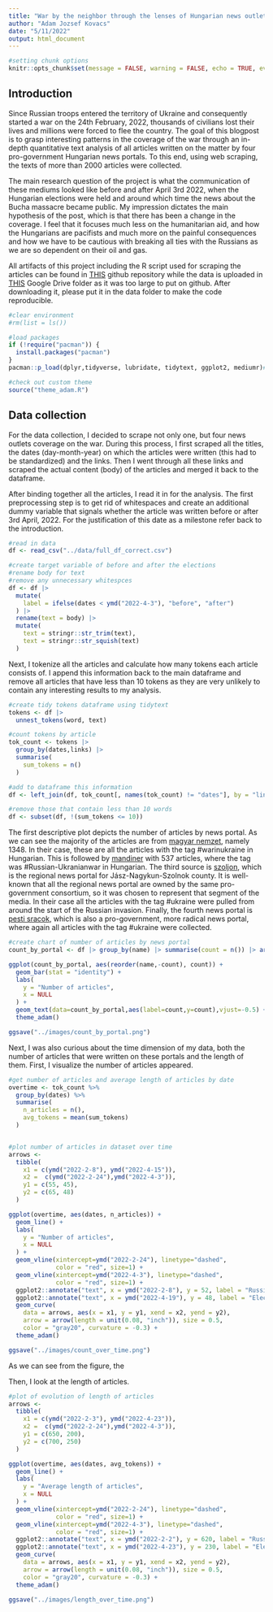 ```yaml
---
title: "War by the neighbor through the lenses of Hungarian news outlets"
author: "Adam Jozsef Kovacs"
date: "5/11/2022"
output: html_document
---
```


```r
#setting chunk options
knitr::opts_chunk$set(message = FALSE, warning = FALSE, echo = TRUE, eval = TRUE)
```

## Introduction 

Since Russian troops entered the territory of Ukraine and consequently started a war on the 24th February, 2022, thousands of civilians lost their lives and millions were forced to flee the country. The goal of this blogpost is to grasp interesting patterns in the coverage of the war through an in-depth quantitative text analysis of all articles written on the matter by four pro-government Hungarian news portals. To this end, using web scraping, the texts of more than 2000 articles were collected. 

The main research question of the project is what the communication of these mediums looked like before and after April 3rd 2022, when the Hungarian elections were held and around which time the news about the Bucha massacre became public. My impression dictates the main hypothesis of the post, which is that there has been a change in the coverage. I feel that it focuses much less on the humanitarian aid, and how the Hungarians are pacifists and much more on the painful consequences and how we have to be cautious with breaking all ties with the Russians as we are so dependent on their oil and gas. 

All artifacts of this project including the R script used for scraping the articles can be found in [THIS](https://github.com/kovaad/DS3_project) github repository while the data is uploaded in [THIS](https://drive.google.com/drive/folders/1cMQixfuBkXMLztMrB60vyCPrYCxUBCO3?usp=sharing) Google Drive folder as it was too large to put on github. After downloading it, please put it in the data folder to make the code reproducible.

```r
#clear environment
#rm(list = ls())

#load packages
if (!require("pacman")) {
  install.packages("pacman")
}
pacman::p_load(dplyr,tidyverse, lubridate, tidytext, ggplot2, mediumr)#, quanteda, quanteda.textstats, ggrepel,text2vec, topicmodels,ggfortify,ggwordcloud)

#check out custom theme
source("theme_adam.R")
```

## Data collection

For the data collection, I decided to scrape not only one, but four news outlets coverage on the war. During this process, I first scraped all the titles, the dates (day-month-year) on which the articles were written (this had to be standardized) and the links. Then I went through all these links and scraped the actual content (body) of the articles and merged it back to the dataframe. 

After binding together all the articles, I read it in for the analysis. The first preprocessing step is to get rid of whitespaces and create an additional dummy variable that signals whether the article was written before or after 3rd April, 2022. For the justification of this date as a milestone refer back to the introduction. 

```r

#read in data
df <- read_csv("../data/full_df_correct.csv")

#create target variable of before and after the elections
#rename body for text
#remove any unnecessary whitespces
df <- df |> 
  mutate(
    label = ifelse(dates < ymd("2022-4-3"), "before", "after") 
  ) |> 
  rename(text = body) |> 
  mutate(
    text = stringr::str_trim(text),
    text = stringr::str_squish(text)
  )

```

Next, I tokenize all the articles and calculate how many tokens each article consists of. I append this information back to the main dataframe and remove all articles that have less than 10 tokens as they are very unlikely to contain any interesting results to my analysis. 

```r
#create tidy tokens dataframe using tidytext
tokens <- df |> 
  unnest_tokens(word, text)

#count tokens by article
tok_count <- tokens |> 
  group_by(dates,links) |> 
  summarise( 
    sum_tokens = n()
  )

#add to dataframe this information
df <- left_join(df, tok_count[, names(tok_count) != "dates"], by = "links")

#remove those that contain less than 10 words
df <- subset(df, !(sum_tokens <= 10))

```

The first descriptive plot depicts the number of articles by news portal. As we can see the majority of the articles are from [magyar nemzet](https://magyarnemzet.hu), namely 1348. In their case, these are all the articles with the tag #warinukraine in Hungarian. This is followed by [mandiner](https://mandiner.hu) with 537 articles, where the tag was #Russian-Ukranianwar in Hungarian. The third source is [szoljon](https://www.szoljon.hu), which is the regional news portal for Jász-Nagykun-Szolnok county. It is well-known that all the regional news portal are owned by the same pro-government consortium, so it was chosen to represent that segment of the media. In their case all the articles with the tag #ukraine were pulled from around the start of the Russian invasion. Finally, the fourth news portal is [pesti sracok](https://pestisracok.hu), which is also a pro-government, more radical news portal, where again all articles with the tag #ukraine were collected. 

```r
#create chart of number of articles by news portal
count_by_portal <- df |> group_by(name) |> summarise(count = n()) |> arrange(desc(count))

ggplot(count_by_portal, aes(reorder(name,-count), count)) +
  geom_bar(stat = "identity") +
  labs(
    y = "Number of articles",
    x = NULL
  ) +
  geom_text(data=count_by_portal,aes(label=count,y=count),vjust=-0.5) +
  theme_adam()

ggsave("../images/count_by_portal.png")

```

Next, I was also curious about the time dimension of my data, both the number of articles that were written on these portals and the length of them. First, I visualize the number of articles appeared. 

```r
#get number of articles and average length of articles by date
overtime <- tok_count %>%
  group_by(dates) %>% 
  summarise( 
    n_articles = n(),
    avg_tokens = mean(sum_tokens)
  )


#plot number of articles in dataset over time
arrows <- 
  tibble(
    x1 = c(ymd("2022-2-8"), ymd("2022-4-15")),
    x2 =  c(ymd("2022-2-24"),ymd("2022-4-3")),
    y1 = c(55, 45), 
    y2 = c(65, 48)
  )

ggplot(overtime, aes(dates, n_articles)) +
  geom_line() +
  labs(
    y = "Number of articles",
    x = NULL
  ) + 
  geom_vline(xintercept=ymd("2022-2-24"), linetype="dashed", 
             color = "red", size=1) + 
  geom_vline(xintercept=ymd("2022-4-3"), linetype="dashed", 
             color = "red", size=1) +
  ggplot2::annotate("text", x = ymd("2022-2-8"), y = 52, label = "Russian invasion of \n Ukraine") +
  ggplot2::annotate("text", x = ymd("2022-4-19"), y = 48, label = "Elections/\nBucha massacre") +
  geom_curve(
    data = arrows, aes(x = x1, y = y1, xend = x2, yend = y2),
    arrow = arrow(length = unit(0.08, "inch")), size = 0.5,
    color = "gray20", curvature = -0.3) +
  theme_adam()

ggsave("../images/count_over_time.png")

```

As we can see from the figure, the 

Then, I look at the length of articles. 

```r
#plot of evolution of length of articles
arrows <- 
  tibble(
    x1 = c(ymd("2022-2-3"), ymd("2022-4-23")),
    x2 =  c(ymd("2022-2-24"),ymd("2022-4-3")),
    y1 = c(650, 200), 
    y2 = c(700, 250)
  )

ggplot(overtime, aes(dates, avg_tokens)) +
  geom_line() +
  labs(
    y = "Average length of articles",
    x = NULL
  ) + 
  geom_vline(xintercept=ymd("2022-2-24"), linetype="dashed", 
             color = "red", size=1) + 
  geom_vline(xintercept=ymd("2022-4-3"), linetype="dashed", 
             color = "red", size=1) +
  ggplot2::annotate("text", x = ymd("2022-2-2"), y = 620, label = "Russian invasion of \n Ukraine") +
  ggplot2::annotate("text", x = ymd("2022-4-23"), y = 230, label = "Elections/\nBucha massacre") +
  geom_curve(
    data = arrows, aes(x = x1, y = y1, xend = x2, yend = y2),
    arrow = arrow(length = unit(0.08, "inch")), size = 0.5,
    color = "gray20", curvature = -0.3) +
  theme_adam()

ggsave("../images/length_over_time.png")

```









